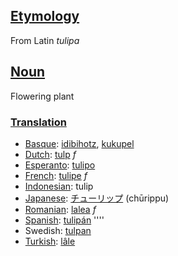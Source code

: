 ==[[Etymology]]==

From Latin ''tulipa''

==[[Noun]]==
Flowering plant

===[[Translation]]===
*[[Basque]]: [[idibihotz]], [[kukupel]]
*[[Dutch]]: [[tulp]] ''f''
*[[Esperanto]]: [[tulipo]]
*[[French]]: [[tulipe]] ''f''
*[[Indonesian]]: tulip
*[[Japanese]]: [[チューリップ]] (chūrippu)
*[[Romanian]]: [[lalea]] ''f''
*[[Spanish]]: [[tulipán]] ''''
*Swedish: [[tulpan]]
*[[Turkish]]: [[lâle]]